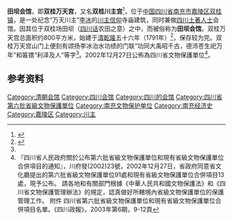 {{msg:四川省文物保護單位
|名稱 = 田壩會館
|編號 = 47
|圖片 = 
|級別 = S6
|分類 = 
|時代 = 清
|地点 = [[四川省|四川省]][[南充市|南充市]][[嘉陵區|嘉陵區]][[雙桂鎮|雙桂鎮]]
|坐標 =
|登錄 = 2002年12月27日
}}

'''田坝会馆'''，即'''双桂万天宫'''，又名'''双桂川主宫'''<ref name="民国新修南充县志">{{cite  book|author=|title=民国新修南充县志|chapter =卷二十三·壇庙|year=|month=|pages=}}</ref>，位于[[中国|中国]][[四川省|四川省]][[南充市|南充市]][[嘉陵区|嘉陵区]][[双桂镇|双桂镇]]，是一处纪念“万天川主”[[李冰|李冰]]的[[川主|川主信仰]]寺庙建筑，同时兼做[[巴蜀民系|四川土著人士]]会馆。因其位于双桂场田坝（[[四川话|四川话]]农田之意）之中，而被俗称为'''田坝会馆'''。双桂万天宫总面积约800平方米，始建于[[清朝|清]][[乾隆|乾隆]]五十六年（1791年）<ref name="南充日报">{{cite web|author=张德利|title=田坝会馆|url=http://www.scncrb.com/html/channel_2/2012/0301/82143.html|accessdate=2014-07-24|date=2012-03-01}}{{dead link|date=2018年3月 |bot=InternetArchiveBot |fix-attempted=yes }}</ref>，保存较为完。双桂万天宫山门上便刻有颂扬李冰治水功绩的门联“功同大禹昭千古，德沛苍生祀万年”和匾镌“利泽及人”等字<ref name="南充日报"/>。2002年12月27日公佈為四川省文物保護單位<ref>『四川省人民政府關於公布第六批省級文物保護單位和現有省級文物保護單位合併項目的通知』，川府發(2002)23號，2002年12月27日，省政府同意省文化廳提出的第六批省級文物保護單位91處和現有省級文物保護單位合併項目13處，現予公布。 請各地和有關部門根據《中華人民共和國文物保護法》和《四川省文物保護管理辦法》的規定，認真做好所轄境內省級文物保護單位的保護管理工作。 附件 四川省第六批省級文物保護單位和現有省級文物保護單位合併項目名單。《四川政報》，2003年第6期，9-12頁</ref>。

==参考资料==
<div class="references-small">
<references />

{{南充市境内的四川省文物保护单位}}
[[Category:清朝会馆|Category:清朝会馆]]
[[Category:四川会馆|Category:四川会馆]]
[[Category:四川的会馆|Category:四川的会馆]]
[[Category:四川省第六批省級文物保護單位|Category:四川省第六批省級文物保護單位]]
[[Category:南充文物保护单位|Category:南充文物保护单位]]
[[Category:南充经济史|Category:南充经济史]]
[[Category:嘉陵区|Category:嘉陵区]]
[[Category:川主|Category:川主]]